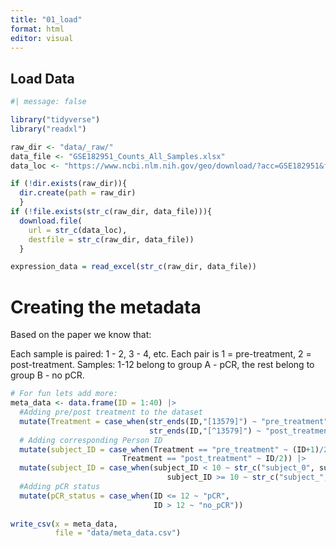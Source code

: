 ```yaml
---
title: "01_load"
format: html
editor: visual
---
```


## Load Data

```r
#| message: false

library("tidyverse")
library("readxl")
```

```r
raw_dir <- "data/_raw/"
data_file <- "GSE182951_Counts_All_Samples.xlsx"
data_loc <- "https://www.ncbi.nlm.nih.gov/geo/download/?acc=GSE182951&format=file&file=GSE182951%5FCounts%5FAll%5FSamples%2Exlsx"

if (!dir.exists(raw_dir)){
  dir.create(path = raw_dir)
  }
if (!file.exists(str_c(raw_dir, data_file))){
  download.file(
    url = str_c(data_loc),
    destfile = str_c(raw_dir, data_file))
  }

expression_data = read_excel(str_c(raw_dir, data_file))
```

# **Creating the metadata**

Based on the paper we know that:

Each sample is paired: 1 - 2, 3 - 4, etc. Each pair is 1 = pre-treatment, 2 = post-treatment. Samples: 1-12 belong to group A - pCR, the rest belong to group B - no pCR.

```r
# For fun lets add more:
meta_data <- data.frame(ID = 1:40) |> 
  #Adding pre/post treatment to the dataset
  mutate(Treatment = case_when(str_ends(ID,"[13579]") ~ "pre_treatment",
                               str_ends(ID,"[^13579]") ~ "post_treatment")) |>
  # Adding corresponding Person ID
  mutate(subject_ID = case_when(Treatment == "pre_treatment" ~ (ID+1)/2,
                         Treatment == "post_treatment" ~ ID/2)) |> 
  mutate(subject_ID = case_when(subject_ID < 10 ~ str_c("subject_0", subject_ID),
                                   subject_ID >= 10 ~ str_c("subject_", subject_ID))) |> 
  #Adding pCR status
  mutate(pCR_status = case_when(ID <= 12 ~ "pCR",
                                ID > 12 ~ "no_pCR"))
  
write_csv(x = meta_data,
          file = "data/meta_data.csv")

```
